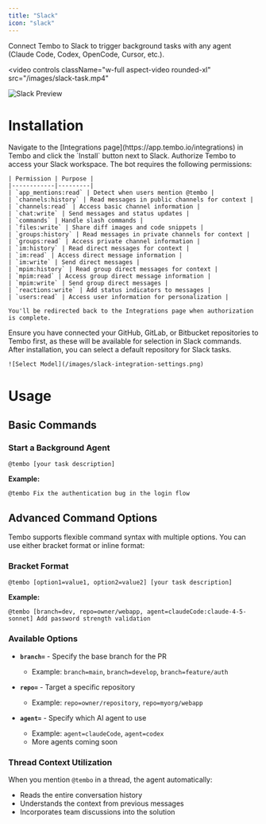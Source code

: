 ```yaml
---
title: "Slack"
icon: "slack"
---
```


Connect Tembo to Slack to trigger background tasks with any agent (Claude Code, Codex, OpenCode, Cursor, etc.).

<video
  controls
  className="w-full aspect-video rounded-xl"
  src="/images/slack-task.mp4"
></video>

![Slack Preview](/images/slack-preview.png)

# Installation

<Steps>
  <Step title="Install">
    Navigate to the [Integrations page](https://app.tembo.io/integrations) in Tembo and click the `Install` button next to Slack.
  </Step>
  <Step title="Authorize Slack Permissions">
    Authorize Tembo to access your Slack workspace. The bot requires the following permissions:

    | Permission | Purpose |
    |------------|---------|
    | `app_mentions:read` | Detect when users mention @tembo |
    | `channels:history` | Read messages in public channels for context |
    | `channels:read` | Access basic channel information |
    | `chat:write` | Send messages and status updates |
    | `commands` | Handle slash commands |
    | `files:write` | Share diff images and code snippets |
    | `groups:history` | Read messages in private channels for context |
    | `groups:read` | Access private channel information |
    | `im:history` | Read direct messages for context |
    | `im:read` | Access direct message information |
    | `im:write` | Send direct messages |
    | `mpim:history` | Read group direct messages for context |
    | `mpim:read` | Access group direct message information |
    | `mpim:write` | Send group direct messages |
    | `reactions:write` | Add status indicators to messages |
    | `users:read` | Access user information for personalization |

    You'll be redirected back to the Integrations page when authorization is complete.

  </Step>
  <Step title="Configure Repositories">
    Ensure you have connected your GitHub, GitLab, or Bitbucket repositories to Tembo first, as these will be available for selection in Slack commands.
  </Step>
  <Step title="Set Preferences">
    After installation, you can select a default repository for Slack tasks.

    ![Select Model](/images/slack-integration-settings.png)

  </Step>
</Steps>

# Usage

## Basic Commands

### Start a Background Agent

```
@tembo [your task description]
```

**Example:**

```
@tembo Fix the authentication bug in the login flow
```

## Advanced Command Options

Tembo supports flexible command syntax with multiple options. You can use either bracket format or inline format:

### Bracket Format

```
@tembo [option1=value1, option2=value2] [your task description]
```

**Example:**

```
@tembo [branch=dev, repo=owner/webapp, agent=claudeCode:claude-4-5-sonnet] Add password strength validation
```

### Available Options

- **`branch=`** - Specify the base branch for the PR

  - Example: `branch=main`, `branch=develop`, `branch=feature/auth`

- **`repo=`** - Target a specific repository

  - Example: `repo=owner/repository`, `repo=myorg/webapp`

- **`agent=`** - Specify which AI agent to use
  - Example: `agent=claudeCode`, `agent=codex`
  - More agents coming soon

### Thread Context Utilization

When you mention `@tembo` in a thread, the agent automatically:

- Reads the entire conversation history
- Understands the context from previous messages
- Incorporates team discussions into the solution
